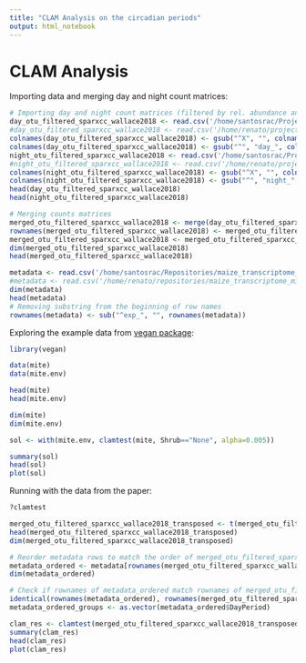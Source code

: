 ```yaml
---
title: "CLAM Analysis on the circadian periods"
output: html_notebook
---
```


# CLAM Analysis

Importing data and merging day and night count matrices:

```r
# Importing day and night count matrices (filtered by rel. abundance and coefficient of variation)
day_otu_filtered_sparxcc_wallace2018 <- read.csv('/home/santosrac/Projects/UGA_RACS/IntegrationMetataxExpression/SparXCC_OTUs_paper/filtered_otu_table_day_filtered_rel_abund_cv_filtered.tsv', sep='\t', header=TRUE, row.names=1)
#day_otu_filtered_sparxcc_wallace2018 <- read.csv('/home/renato/projects/fapesp_bepe_pd/microbiome/filtered_otu_table_day_filtered_rel_abund_cv_filtered.tsv', sep='\t', header=TRUE, row.names=1)
colnames(day_otu_filtered_sparxcc_wallace2018) <- gsub("^X", "", colnames(day_otu_filtered_sparxcc_wallace2018))
colnames(day_otu_filtered_sparxcc_wallace2018) <- gsub("^", "day_", colnames(day_otu_filtered_sparxcc_wallace2018))
night_otu_filtered_sparxcc_wallace2018 <- read.csv('/home/santosrac/Projects/UGA_RACS/IntegrationMetataxExpression/SparXCC_OTUs_paper/filtered_otu_table_night_filtered_rel_abund_cv_filtered.tsv', sep='\t', header=TRUE, row.names=1)
#night_otu_filtered_sparxcc_wallace2018 <- read.csv('/home/renato/projects/fapesp_bepe_pd/microbiome/filtered_otu_table_night_filtered_rel_abund_cv_filtered.tsv', sep='\t', header=TRUE, row.names=1)
colnames(night_otu_filtered_sparxcc_wallace2018) <- gsub("^X", "", colnames(night_otu_filtered_sparxcc_wallace2018))
colnames(night_otu_filtered_sparxcc_wallace2018) <- gsub("^", "night_", colnames(night_otu_filtered_sparxcc_wallace2018))
head(day_otu_filtered_sparxcc_wallace2018)
head(night_otu_filtered_sparxcc_wallace2018)

# Merging counts matrices
merged_otu_filtered_sparxcc_wallace2018 <- merge(day_otu_filtered_sparxcc_wallace2018, night_otu_filtered_sparxcc_wallace2018, by = "row.names", all = TRUE)
rownames(merged_otu_filtered_sparxcc_wallace2018) <- merged_otu_filtered_sparxcc_wallace2018$Row.names
merged_otu_filtered_sparxcc_wallace2018 <- merged_otu_filtered_sparxcc_wallace2018[ , -1]
dim(merged_otu_filtered_sparxcc_wallace2018)
head(merged_otu_filtered_sparxcc_wallace2018)

metadata <- read.csv('/home/santosrac/Repositories/maize_transcriptome_microbiome_networks/sample_annotation.txt', sep='\t', header=TRUE, row.names=1)
#metadata <- read.csv('/home/renato/repositories/maize_transcriptome_microbiome_networks/sample_annotation.txt', sep='\t', header=TRUE, row.names=1)
dim(metadata)
head(metadata)
# Removing substring from the beginning of row names
rownames(metadata) <- sub("^exp_", "", rownames(metadata))
```


Exploring the example data from [vegan package](https://rdrr.io/cran/vegan/man/clamtest.html):

```r
library(vegan)

data(mite)
data(mite.env)

head(mite)
head(mite.env)

dim(mite)
dim(mite.env)

sol <- with(mite.env, clamtest(mite, Shrub=="None", alpha=0.005))

summary(sol)
head(sol)
plot(sol)
```

Running with the data from the paper:

```r
?clamtest

merged_otu_filtered_sparxcc_wallace2018_transposed <- t(merged_otu_filtered_sparxcc_wallace2018)
head(merged_otu_filtered_sparxcc_wallace2018_transposed)
dim(merged_otu_filtered_sparxcc_wallace2018_transposed)

# Reorder metadata rows to match the order of merged_otu_filtered_sparxcc_wallace2018_transposed
metadata_ordered <- metadata[rownames(merged_otu_filtered_sparxcc_wallace2018_transposed), ]
dim(metadata_ordered)

# Check if rownames of metadata_ordered match rownames of merged_otu_filtered_sparxcc_wallace2018_transposed
identical(rownames(metadata_ordered), rownames(merged_otu_filtered_sparxcc_wallace2018_transposed))
metadata_ordered_groups <- as.vector(metadata_ordered$DayPeriod)

clam_res <- clamtest(merged_otu_filtered_sparxcc_wallace2018_transposed, metadata_ordered_groups, alpha=0.005)
summary(clam_res)
head(clam_res)
plot(clam_res)
```